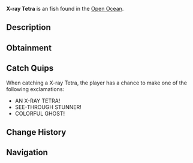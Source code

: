{{FishInfobox
|image          = X-ray Tetra.png
|rarity         = Exotic
|sea            = Second Sea
|location       = [[Open Ocean]]
|sublocation    = 
|sources        = Fishing Rod
|radar_location = 
|prog_speed     = -78
|xp             = 2375
|weather        = Windy
|time           = Day
|season         = Summer
|bait           = Sapphire Krill
|base_weight    = 750
|base_value     = 4750
|weight_range   = 450
|base_chance    = 2
|base_resil     = 12
}}
'''X-ray Tetra''' is an {{Rarity|Exotic}} fish found in the [[Open Ocean]].

== Description ==
{{Description|A transparent fish with a colorful hue inside, light blue fins, and vibrant eyes.|Bestiary Entry}}

== Obtainment ==
{{Description|It glows where the winds whip the waves.|Bestiary Hint}}
{{Fish Availability|
Open Ocean
Open Ocean/Sea Leviathan
|top_rods      = 
Great Rod of Oscar\14366.56\101774;
Astralhook Rod\13471.81\102462.77;
Fang of the Eclipse\11765.76\100881.42;
Carrot Rod\11137.64\91927.21;
Free Spirit Rod\10617.91\84561;
Resourceful Rod\7821.99\66166.78;
Verdant Shear Rod\9336.71\88738.8;
Frog Rod\6575.14\62565.7;
Fortune Rod\5614.16\53421.48;
Blazebringer Rod\9061.16\78367.1;
Trident Rod\7093.36\60983.22;
Seraphic Rod\6757.4\57823.86;
Ethereal Prism Rod\6598.56\56415.78;
Challenger's Rod\6390.89\54231.22;
No-Life Rod\6306.49\53456.28;
Rod Of The Forgotten Fang\5971.5\51047.24;
Rod Of The Exalted One\5774.32\49606.68;
Rod Of The Depths\5508.83\46946.69;
Depthseeker Rod\5496.2\45806.03;
Avalanche Rod\5257.94\43716.4;
Volcanic Rod\5250.89\44358.79;
Zeus Rod\5133.51\43367.22;
Steady Rod\5004.38\38492
|recommended   = Astralhook Rod
}}

== Catch Quips ==
When catching a X-ray Tetra, the player has a chance to make one of the following exclamations:
* AN X-RAY TETRA!
* SEE-THROUGH STUNNER!
* COLORFUL GHOST!

== Change History ==
{{Change History|{{subst:Current Version}}}}

== Navigation ==
{{Fish Navbox|Open Ocean}}